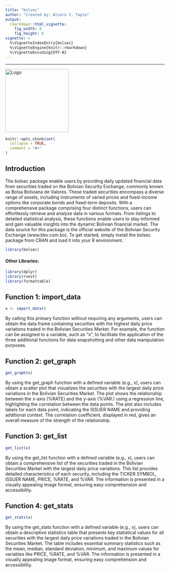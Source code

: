 ```yaml
---
title: "bolsec"
author: "Created by: Alvaro I. Tapia"
output:
  rmarkdown::html_vignette:
    fig_width: 8
    fig_height: 6
vignette: >
  %\VignetteIndexEntry{bolsec}
  %\VignetteEngine{knitr::rmarkdown}
  %\VignetteEncoding{UTF-8}
---
```


---
![Logo](/Users/alvarotapia/Desktop/bolsec/inst/images/logo.png){width=200px}\n
```r
knitr::opts_chunk$set(
  collapse = TRUE,
  comment = "#>"
)
```
## Introduction 
The bolsec package enable users by providing daily updated financial data from securities traded on the Bolivian Security Exchange, commonly known as Bolsa Boliviana de Valores. These traded securities encompass a diverse range of assets, including instruments of varied prices and fixed-income options like corporate bonds and fixed-term deposits. With a comprehensive package comprising four distinct functions, users can effortlessly retrieve and analyze data in various formats. From listings to detailed statistical analysis, these functions enable users to stay informed and gain valuable insights into the dynamic Bolivian financial market. The data source for this package is the official website of the Bolivian Security Exchange (www.bbv.com.bo). To get started, simply install the bolsec package from CRAN and load it into your R environment.
```r
library(bolsec)
```
#### Other Libraries:
```r
library(dplyr)
library(rvest)
library(formattable)
```

## Function 1: import_data
```r
x <- import_data()
```

By calling this primary function without requiring any arguments, users can obtain the data frame containing securities with the highest daily price variations traded in the Bolivian Securities Market. For example, the function can be assigned to a variable, such as "x", to facilitate the application of the three additional functions for data snapshotting and other data manipulation purposes.   

## Function 2: get_graph
```r
get_graph(x)
```
By using the get_graph function with a defined variable (e.g., x), users can obtain a scatter plot that visualizes the securities with the largest daily price variations in the Bolivian Securities Market. The plot shows the relationship between the x-axis (%RATE) and the y-axis (%VAR.) using a regression line, highlighting the correlation between the data points. The plot also includes labels for each data point, indicating the ISSUER NAME and providing additional context. The correlation coefficient, displayed in red, gives an overall measure of the strength of the relationship.

## Function 3: get_list
```r
get_list(x)
```
By using the get_list function with a defined variable (e.g., x), users can obtain a comprehensive list of the securities traded in the Bolivian Securities Market with the largest daily price variations. This list provides detailed characteristics of each security, including the TICKER SYMBOL, ISSUER NAME, PRICE, %RATE, and %VAR. The information is presented in a visually appealing image format, ensuring easy comprehension and accessibility.

## Function 4: get_stats
```r
get_stats(x)
```
By using the get_stats function with a defined variable (e.g., x), users can obtain a descriptive statistics table that presents key statistical values for all securities with the largest daily price variations traded in the Bolivian Securities Market. The table includes essential summary statistics such as the mean, median, standard deviation, minimum, and maximum values for variables like PRICE, %RATE, and %VAR. The information is presented in a visually appealing image format, ensuring easy comprehension and accessibility.
